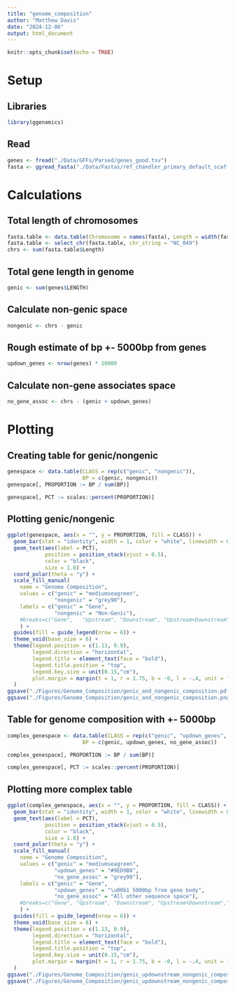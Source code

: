 ```yaml
---
title: "genome_composition"
author: "Matthew Davis"
date: "2024-12-06"
output: html_document
---
```


```r
knitr::opts_chunk$set(echo = TRUE)
```

# Setup
## Libraries
```r
library(ggenomics)
```

## Read
```r
genes <- fread("./Data/GFFs/Parsed/genes_good.tsv")
fasta <- ggread_fasta("./Data/Fastas/ref_chandler_primary_default_scaffold.fasta")
```

# Calculations
## Total length of chromosomes
```r
fasta.table <- data.table(Chromosome = names(fasta), Length = width(fasta))
fasta.table <- select_chr(fasta.table, chr_string = "NC_049")
chrs <- sum(fasta.table$Length)
```

## Total gene length in genome
```r
genic <- sum(genes$LENGTH)
```

## Calculate non-genic space
```r
nongenic <- chrs - genic
```

## Rough estimate of bp +- 5000bp from genes
```r
updown_genes <- nrow(genes) * 10000
```

## Calculate non-gene associates space
```r
no_gene_assoc <- chrs - (genic + updown_genes)
```

# Plotting
## Creating table for genic/nongenic
```r
genespace <- data.table(CLASS = rep(c("genic", "nongenic")),
                        BP = c(genic, nongenic))
genespace[, PROPORTION := BP / sum(BP)]

genespace[, PCT := scales::percent(PROPORTION)]
```

## Plotting genic/nongenic
```r
ggplot(genespace, aes(x = "", y = PROPORTION, fill = CLASS)) +
  geom_bar(stat = "identity", width = 1, color = "white", linewidth = 0.1) +
  geom_text(aes(label = PCT), 
            position = position_stack(vjust = 0.5),
            color = "black",
            size = 1.8) +
  coord_polar(theta = "y") +
  scale_fill_manual(
    name = "Genome Composition",
    values = c("genic" = "mediumseagreen", 
               "nongenic" = "grey90"), 
    labels = c("genic" = "Gene", 
               "nongenic" = "Non-Genic"),
    #breaks=c("Gene",   "Upstream", "Downstream", "Upstream+Downstream","Intergenic")
    ) +
  guides(fill = guide_legend(nrow = 6)) +
  theme_void(base_size = 6) +
  theme(legend.position = c(1.13, 0.9),
        legend.direction = "horizontal",
        legend.title = element_text(face = "bold"),
        legend.title.position = "top",
        legend.key.size = unit(0.15,"cm"),
        plot.margin = margin(t = 1, r = 1.75, b = -0, l = -.4, unit = "cm"),
  ) 
ggsave("./Figures/Genome_Composition/genic_and_nongenic_composition.pdf", height = 2, width = 2.2)
ggsave("./Figures/Genome_Composition/genic_and_nongenic_composition.png", height = 2, width = 2.2)
```

## Table for genome composition with +- 5000bp
```r
complex_genespace <- data.table(CLASS = rep(c("genic", "updown_genes", "no_gene_assoc")),
                        BP = c(genic, updown_genes, no_gene_assoc))

complex_genespace[, PROPORTION := BP / sum(BP)]

complex_genespace[, PCT := scales::percent(PROPORTION)]
```

## Plotting more complex table
```r
ggplot(complex_genespace, aes(x = "", y = PROPORTION, fill = CLASS)) +
  geom_bar(stat = "identity", width = 1, color = "white", linewidth = 0.1) +
  geom_text(aes(label = PCT), 
            position = position_stack(vjust = 0.5),
            color = "black",
            size = 1.8) +
  coord_polar(theta = "y") +
  scale_fill_manual(
    name = "Genome Composition",
    values = c("genic" = "mediumseagreen",
               "updown_genes" = "#9ED9B8",
               "no_gene_assoc" = "grey90"), 
    labels = c("genic" = "Gene", 
               "updown_genes" = "\u00b1 5000bp from gene body",
               "no_gene_assoc" = "All other sequence space"),
    #breaks=c("Gene", "Upstream", "Downstream", "Upstream+Downstream","Intergenic")
    ) +
  guides(fill = guide_legend(nrow = 6)) +
  theme_void(base_size = 6) +
  theme(legend.position = c(1.13, 0.9),
        legend.direction = "horizontal",
        legend.title = element_text(face = "bold"),
        legend.title.position = "top",
        legend.key.size = unit(0.15,"cm"),
        plot.margin = margin(t = 1, r = 1.75, b = -0, l = -.4, unit = "cm"),
  ) 
ggsave("./Figures/Genome_Composition/genic_updownstream_nongenic_composition.pdf", height = 2, width = 2.2)
ggsave("./Figures/Genome_Composition/genic_updownstream_nongenic_composition.png", height = 2, width = 2.2)
```

